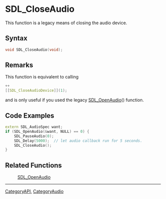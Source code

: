 = SDL_CloseAudio =

This function is a legacy means of closing the audio device.

== Syntax ==

<syntaxhighlight lang='c'>
void SDL_CloseAudio(void);
</syntaxhighlight>

== Remarks ==

This function is equivalent to calling



<syntaxhighlight lang='c'>++
[[SDL_CloseAudioDevice]](1);
</syntaxhighlight>

and is only useful if you used the legacy [[SDL_OpenAudio]]() function.

== Code Examples ==

<syntaxhighlight lang='c++'>
extern SDL_AudioSpec want;
if (SDL_OpenAudio(&want, NULL) == 0) {
    SDL_PauseAudio(0);
    SDL_Delay(5000);  // let audio callback run for 5 seconds.
    SDL_CloseAudio();
}
</syntaxhighlight>


== Related Functions ==

:[[SDL_OpenAudio]]

----
[[CategoryAPI]], [[CategoryAudio]]


